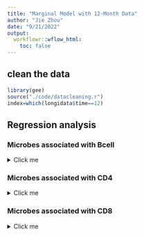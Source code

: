```yaml
---
title: "Marginal Model with 12-Month Data"
author: "Jie Zhou"
date: "9/21/2022"
output:  
  workflowr::wflow_html:
    toc: false
---
```






## clean the data


```r
library(gee)
source("./code/datacleaning.r")
index=which(longidata$time==12)
```

## Regression analysis

###  Microbes associated with Bcell
<details>
<summary> Click me </summary>

```r
options(warn = 2)
m=ncol(longidata)-2
n=nrow(longidata)
name=colnames(longidata)[-c(1,2)]
microbe=c()                            
rrbcell=data.frame()
for (k in 1:m) {
  y1=longidata[index,k+2]
  y2=apply(longidata[index,-c(1,2,k+2)],1,sum)
  fm=try({gee(cbind(y1,y2)~bcell + bbymale + enrollment_age + imrbthwghtg_all +gestage_all+evercigpreg+alpha+deliver ,id=subject6w, data=longibcell[index,],family="binomial",corstr="independence")},silent = T)
  if (inherits(fm,"try-error")){
    next()
  }else{
    fm=gee(cbind(y1,y2)~bcell + bbymale + enrollment_age + imrbthwghtg_all +gestage_all+evercigpreg+alpha+deliver ,id=subject6w, data=longibcell[index,],family="binomial",corstr="independence")   
   a=summary(fm)
   r1=a$coefficients[2,1]
   r2=2*(1-pnorm(abs(a$coefficients[2,5])))
   r3= c(r1-1.96*a$coefficients[2,4],r1+ 1.96*a$coefficients[2,4])
   rr=c(r1,r2,r3)
   microbe=c(microbe,name[k])
    rrbcell=rbind(rrbcell,rr)
     }

}
colnames(rrbcell)=c("coef","pvalue","lower","upper")
fdr=p.adjust(rrbcell[,2],method = "BH")
rrbcell=data.frame(microbe,rrbcell,fdr)
rrbcell=rrbcell[order(rrbcell[,3]),]
rrbcellfdr=rrbcell[which(rrbcell[,6]<0.3),]
```


```r
rrbcellfdr
```
</details>








###  Microbes associated with CD4
<details>
<summary> Click me </summary>
```r
options(warn = 2)
m=ncol(longidata)-2
n=nrow(longidata)
name=colnames(longidata)[-c(1,2)]
microbe=c()                            
rrbcell=data.frame()
for (k in 1:m) {
  y1=longidata[index,k+2]
  y2=apply(longidata[index,-c(1,2,k+2)],1,sum)
  fm=try({gee(cbind(y1,y2)~cd4t + bbymale + enrollment_age + imrbthwghtg_all +gestage_all+evercigpreg+alpha+deliver ,id=subject6w, data=longicd4t[index,],family="binomial",corstr="independence")},silent = T)
  if (inherits(fm,"try-error")){
    print(k)
    next()
  }else{
    fm=gee(cbind(y1,y2)~cd4t + bbymale + enrollment_age + imrbthwghtg_all +gestage_all+evercigpreg+alpha+deliver ,id=subject6w, data=longicd4t[index],family="binomial",corstr="independence")   
   a=summary(fm)
   r1=a$coefficients[2,1]
   r2=2*(1-pnorm(abs(a$coefficients[2,5])))
   r3= c(r1-1.96*a$coefficients[2,4],r1+ 1.96*a$coefficients[2,4])
   rr=c(r1,r2,r3)
   microbe=c(microbe,name[k])
    rrbcell=rbind(rrbcell,rr)
     }

}
```
For CD4, GEE method does not yield any significant results.
</details>




###  Microbes associated with CD8
<details>
<summary> Click me </summary>

```r
options(warn = 2)
m=ncol(longidata)-2
n=nrow(longidata)
name=colnames(longidata)[-c(1,2)]
microbe=c()                            
rrbcell=data.frame()
for (k in 1:m) {
  y1=longidata[index,k+2]
  y2=apply(longidata[index,-c(1,2,k+2)],1,sum)
  fm=try({gee(cbind(y1,y2)~cd8t + bbymale + enrollment_age + imrbthwghtg_all +gestage_all+evercigpreg+alpha+deliver ,id=subject6w, data=longicd8t[index,],family="binomial",corstr="independence")},silent = T)
  if (inherits(fm,"try-error")){
    print(k)
    next()
  }else{
    fm=gee(cbind(y1,y2)~cd8t + bbymale + enrollment_age + imrbthwghtg_all +gestage_all+evercigpreg+alpha+deliver ,id=subject6w, data=longicd8t[index,],family="binomial",corstr="independence")   
   a=summary(fm)
   r1=a$coefficients[2,1]
   r2=2*(1-pnorm(abs(a$coefficients[2,5])))
   r3= c(r1-1.96*a$coefficients[2,4],r1+ 1.96*a$coefficients[2,4])
   rr=c(r1,r2,r3)
   microbe=c(microbe,name[k])
    rrbcell=rbind(rrbcell,rr)
     }

}

```

For CD8, GEE method does not yield any significant results. 
<\details>


###  Microbes associated with Mono
<details> 
<summary> Click me </summary>

```r
options(warn = 2)
m=ncol(longidata)-2
n=nrow(longidata)
name=colnames(longidata)[-c(1,2)]
microbe=c()                            
rrbcell=data.frame()
for (k in 1:m) {
  y1=longidata[index,k+2]
  y2=apply(longidata[index,-c(1,2,k+2)],1,sum)
  fm=try({gee(cbind(y1,y2)~mono + bbymale + enrollment_age + imrbthwghtg_all +gestage_all+evercigpreg+alpha+deliver ,id=subject6w, data=longimono[index],family="binomial",corstr="independence")},silent = T)
  if (inherits(fm,"try-error")){
    next()
  }else{
    fm=gee(cbind(y1,y2)~mono + bbymale + enrollment_age + imrbthwghtg_all +gestage_all+evercigpreg+alpha+deliver ,id=subject6w, data=longimono[index,],family="binomial",corstr="independence")   
   a=summary(fm)
   r1=a$coefficients[2,1]
   r2=2*(1-pnorm(abs(a$coefficients[2,5])))
   r3= c(r1-1.96*a$coefficients[2,4],r1+ 1.96*a$coefficients[2,4])
   rr=c(r1,r2,r3)
   microbe=c(microbe,name[k])
    rrbcell=rbind(rrbcell,rr)
     }

}

```

```r
rrbcell
```

</details>

###  Microbes associated with NK
<details>
<summary> Click me </summary>
```r
options(warn = 2)
m=ncol(longidata)-2
n=nrow(longidata)
name=colnames(longidata)[-c(1,2)]
microbe=c()                            
rrbcell=data.frame()
for (k in 1:m) {
  y1=longidata[index,k+2]
  y2=apply(longidata[index,-c(1,2,k+2)],1,sum)
  fm=try({gee(cbind(y1,y2)~nk + bbymale + enrollment_age + imrbthwghtg_all +gestage_all+evercigpreg+alpha+deliver ,id=subject6w, data=longink[index,],family="binomial",corstr="independence")},silent = T)
  if (inherits(fm,"try-error")){
    next()
  }else{
    fm=gee(cbind(y1,y2)~nk + bbymale + enrollment_age + imrbthwghtg_all +gestage_all+evercigpreg+alpha+deliver ,id=subject6w, data=longink[index,],family="binomial",corstr="independence")   
   a=summary(fm)
   r1=a$coefficients[2,1]
   r2=2*(1-pnorm(abs(a$coefficients[2,5])))
   r3= c(r1-1.96*a$coefficients[2,4],r1+ 1.96*a$coefficients[2,4])
   rr=c(r1,r2,r3)
   microbe=c(microbe,name[k])
    rrbcell=rbind(rrbcell,rr)
     }

}
colnames(rrbcell)=c("coef","pvalue","lower","upper")
fdr=p.adjust(rrbcell[,2],method = "BH")
rrbcell=data.frame(microbe,rrbcell,fdr)
rrbcell=rrbcell[order(rrbcell[,3]),]
rrbcellfdr=rrbcell[which(rrbcell[,6]<0.3),]
```

```r
rrbcellfdr
```

</details>

###  Microbes associated with NRBC
<details>
<summary> Click me </summary>

```r
options(warn = 2)
m=ncol(longidata)-2
n=nrow(longidata)
name=colnames(longidata)[-c(1,2)]
microbe=c()                            
rrbcell=data.frame()
for (k in 1:m) {
  y1=longidata[index,k+2]
  y2=apply(longidata[index,-c(1,2,k+2)],1,sum)
  fm=try({gee(cbind(y1,y2)~nrbc + bbymale + enrollment_age + imrbthwghtg_all +gestage_all+evercigpreg+alpha+deliver ,id=subject6w, data=longinrbc[index,],family="binomial",corstr="independence")},silent = T)
  if (inherits(fm,"try-error")){
    next()
  }else{
    fm=gee(cbind(y1,y2)~nrbc + bbymale + enrollment_age + imrbthwghtg_all +gestage_all+evercigpreg+alpha+deliver ,id=subject6w, data=longinrbc[index,],family="binomial",corstr="independence")   
   a=summary(fm)
   r1=a$coefficients[2,1]
   r2=2*(1-pnorm(abs(a$coefficients[2,5])))
   r3= c(r1-1.96*a$coefficients[2,4],r1+ 1.96*a$coefficients[2,4])
   rr=c(r1,r2,r3)
   microbe=c(microbe,name[k])
    rrbcell=rbind(rrbcell,rr)
     }

}
colnames(rrbcell)=c("coef","pvalue","lower","upper")
fdr=round(p.adjust(rrbcell[,2],method = "BH"),3)
rrbcell=data.frame(microbe,rrbcell,fdr)
rrbcell=rrbcell[order(rrbcell[,3]),]
rrbcellfdr=rrbcell[which(rrbcell[,6]<0.3),]
```

```r
rrbcellfdr
```
</details>


###  Microbes associated with Gran
<details>
<summary> Click me </summary>

```r
options(warn = 2)
m=ncol(longidata)-2
n=nrow(longidata)
name=colnames(longidata)[-c(1,2)]
microbe=c()                            
rrbcell=data.frame()
for (k in 1:m) {
  y1=longidata[index,k+2]
  y2=apply(longidata[index,-c(1,2,k+2)],1,sum)
  fm=try({gee(cbind(y1,y2)~gran + bbymale + enrollment_age + imrbthwghtg_all +gestage_all+evercigpreg+alpha+deliver ,id=subject6w, data=longigran[index,],family="binomial",corstr="independence")},silent = T)
  if (inherits(fm,"try-error")){
    next()
  }else{
    fm=gee(cbind(y1,y2)~gran + bbymale + enrollment_age + imrbthwghtg_all +gestage_all+evercigpreg+alpha+deliver ,id=subject6w, data=longigran[index,],family="binomial",corstr="independence")   
   a=summary(fm)
   r1=a$coefficients[2,1]
   r2=2*(1-pnorm(abs(a$coefficients[2,5])))
   r3= c(r1-1.96*a$coefficients[2,4],r1+ 1.96*a$coefficients[2,4])
   rr=round(c(r1,r2,r3),3)
   microbe=c(microbe,name[k])
    rrbcell=rbind(rrbcell,rr)
     }

}
colnames(rrbcell)=c("coef","pvalue","lower","upper")
fdr=round(p.adjust(rrbcell[,2],method = "BH"),3)
rrbcell=data.frame(microbe,rrbcell,fdr)
rrbcell=rrbcell[order(rrbcell[,3]),]
rrbcellfdr=rrbcell[which(rrbcell[,6]<0.4),]
```
```r
rrbcellfdr
```

<\details>

